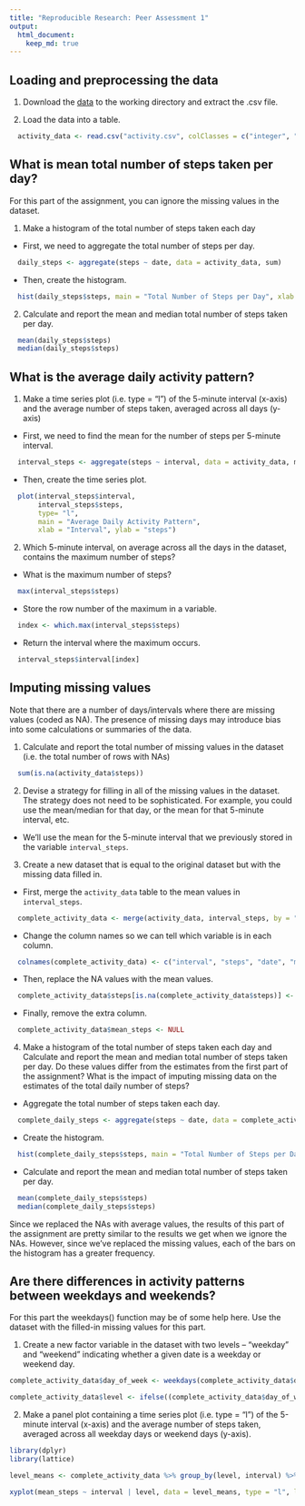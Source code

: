 ```yaml
---
title: "Reproducible Research: Peer Assessment 1"
output: 
  html_document:
    keep_md: true
---
```



## Loading and preprocessing the data

1. Download the [data](https://d396qusza40orc.cloudfront.net/repdata%2Fdata%2Factivity.zip) to the working directory and extract the .csv file.

2. Load the data into a table.
```r
  activity_data <- read.csv("activity.csv", colClasses = c("integer", "Date", "integer"))
```


## What is mean total number of steps taken per day?

For this part of the assignment, you can ignore the missing values in the dataset.

1. Make a histogram of the total number of steps taken each day

  * First, we need to aggregate the total number of steps per day.
```r
  daily_steps <- aggregate(steps ~ date, data = activity_data, sum)
```
  
  * Then, create the histogram.
```r
  hist(daily_steps$steps, main = "Total Number of Steps per Day", xlab = "Steps")
```

2. Calculate and report the mean and median total number of steps taken per day.
```r
  mean(daily_steps$steps)
  median(daily_steps$steps)
```


## What is the average daily activity pattern?

1. Make a time series plot (i.e. type = "l") of the 5-minute interval (x-axis) and the average number of steps taken, averaged across all days (y-axis)

  * First, we need to find the mean for the number of steps per 5-minute interval.
```r
  interval_steps <- aggregate(steps ~ interval, data = activity_data, mean)
```
  
  * Then, create the time series plot.
```r
  plot(interval_steps$interval, 
       interval_steps$steps, 
       type= "l", 
       main = "Average Daily Activity Pattern", 
       xlab = "Interval", ylab = "steps")
```


2. Which 5-minute interval, on average across all the days in the dataset, contains the maximum number of steps?

  * What is the maximum number of steps?
```r
  max(interval_steps$steps)
```

  * Store the row number of the maximum in a variable.
```r
  index <- which.max(interval_steps$steps)
```

  * Return the interval where the maximum occurs.
```r
  interval_steps$interval[index]
```


## Imputing missing values
Note that there are a number of days/intervals where there are missing values (coded as NA). The presence of missing days may introduce bias into some calculations or summaries of the data.

1. Calculate and report the total number of missing values in the dataset (i.e. the total number of rows with NAs)

```r
  sum(is.na(activity_data$steps))
```

2. Devise a strategy for filling in all of the missing values in the dataset. The strategy does not need to be sophisticated. For example, you could use the mean/median for that day, or the mean for that 5-minute interval, etc.

  * We'll use the mean for the 5-minute interval that we previously stored in the variable `interval_steps`.

3. Create a new dataset that is equal to the original dataset but with the missing data filled in.

  * First, merge the `activity_data` table to the mean values in `interval_steps`.
```r
  complete_activity_data <- merge(activity_data, interval_steps, by = "interval")
```

  * Change the column names so we can tell which variable is in each column.
```r
  colnames(complete_activity_data) <- c("interval", "steps", "date", "mean_steps")
```

  * Then, replace the NA values with the mean values.
```r
  complete_activity_data$steps[is.na(complete_activity_data$steps)] <- complete_activity_data$mean_steps[is.na(complete_activity_data$steps)]
```

  * Finally, remove the extra column.
```r
  complete_activity_data$mean_steps <- NULL
```


4. Make a histogram of the total number of steps taken each day and Calculate and report the mean and median total number of steps taken per day. Do these values differ from the estimates from the first part of the assignment? What is the impact of imputing missing data on the estimates of the total daily number of steps?

  * Aggregate the total number of steps taken each day.
```r
  complete_daily_steps <- aggregate(steps ~ date, data = complete_activity_data, sum)
```
  
  * Create the histogram.
```r
  hist(complete_daily_steps$steps, main = "Total Number of Steps per Day", xlab = "Steps")
```

  * Calculate and report the mean and median total number of steps taken per day.
```r
  mean(complete_daily_steps$steps)
  median(complete_daily_steps$steps)
```

Since we replaced the NAs with average values, the results of this part of the assignment are pretty similar to the results we get when we ignore the NAs.  However, since we've replaced the missing values, each of the bars on the histogram has a greater frequency.


## Are there differences in activity patterns between weekdays and weekends?

For this part the weekdays() function may be of some help here. Use the dataset with the filled-in missing values for this part.

1. Create a new factor variable in the dataset with two levels -- "weekday" and "weekend" indicating whether a given date is a weekday or weekend day.

```r
complete_activity_data$day_of_week <- weekdays(complete_activity_data$date)

complete_activity_data$level <- ifelse((complete_activity_data$day_of_week == "Saturday" | complete_activity_data$day_of_week == "Sunday") == TRUE, "weekend", "weekday")
```


2. Make a panel plot containing a time series plot (i.e. type = "l") of the 5-minute interval (x-axis) and the average number of steps taken, averaged across all weekday days or weekend days (y-axis).

```r
library(dplyr)
library(lattice)

level_means <- complete_activity_data %>% group_by(level, interval) %>% summarize(mean_steps = mean(steps))

xyplot(mean_steps ~ interval | level, data = level_means, type = "l", layout = c(2,1))
```
